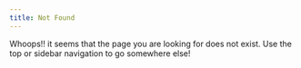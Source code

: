 ```yaml
---
title: Not Found
---
```


Whoops!! 
it seems that the page you are looking for does not exist.  Use the top or sidebar navigation to go somewhere else!